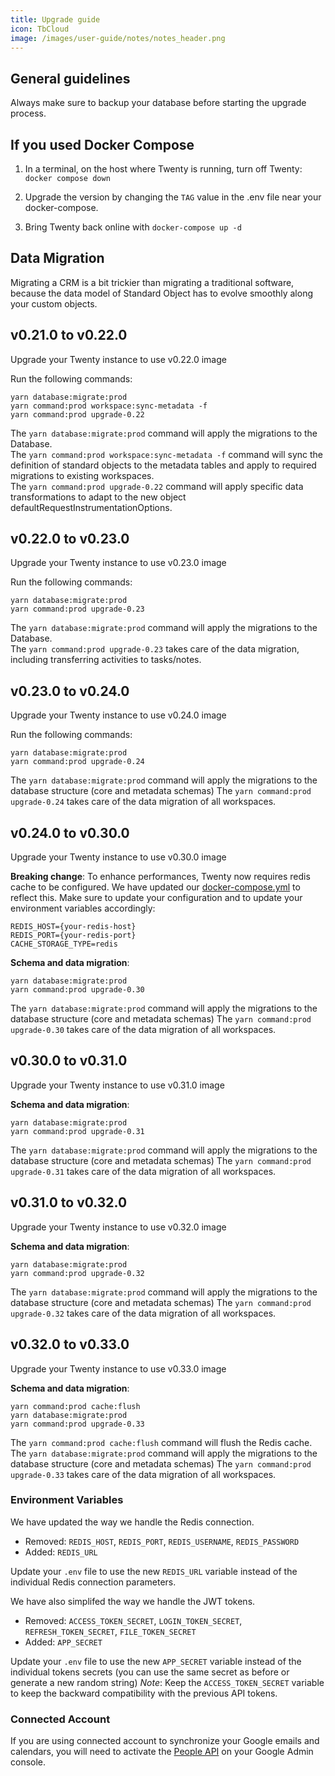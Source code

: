 ```yaml
---
title: Upgrade guide
icon: TbCloud
image: /images/user-guide/notes/notes_header.png
---
```


## General guidelines 

Always make sure to backup your database before starting the upgrade process.

## If you used Docker Compose

1. In a terminal, on the host where Twenty is running, turn off Twenty: `docker compose down`

2. Upgrade the version by changing the `TAG` value in the .env file near your docker-compose.

3. Bring Twenty back online with `docker-compose up -d`
 
## Data Migration

Migrating a CRM is a bit trickier than migrating a traditional software, because the data model of Standard Object has to evolve smoothly along your custom objects.

## v0.21.0 to v0.22.0

Upgrade your Twenty instance to use v0.22.0 image

Run the following commands:

```
yarn database:migrate:prod 
yarn command:prod workspace:sync-metadata -f 
yarn command:prod upgrade-0.22
```

The `yarn database:migrate:prod` command will apply the migrations to the Database.  
The `yarn command:prod workspace:sync-metadata -f` command will sync the definition of standard objects to the metadata tables and apply to required migrations to existing workspaces.  
The `yarn command:prod upgrade-0.22` command will apply specific data transformations to adapt to the new object defaultRequestInstrumentationOptions.

## v0.22.0 to v0.23.0

Upgrade your Twenty instance to use v0.23.0 image

Run the following commands:

```
yarn database:migrate:prod 
yarn command:prod upgrade-0.23
```

The `yarn database:migrate:prod` command will apply the migrations to the Database.  
The `yarn command:prod upgrade-0.23` takes care of the data migration, including transferring activities to tasks/notes.

## v0.23.0 to v0.24.0

Upgrade your Twenty instance to use v0.24.0 image

Run the following commands:

```
yarn database:migrate:prod
yarn command:prod upgrade-0.24
```

The `yarn database:migrate:prod` command will apply the migrations to the database structure (core and metadata schemas)
The `yarn command:prod upgrade-0.24` takes care of the data migration of all workspaces.

## v0.24.0 to v0.30.0

Upgrade your Twenty instance to use v0.30.0 image

**Breaking change**: 
To enhance performances, Twenty now requires redis cache to be configured. We have updated our [docker-compose.yml](https://raw.githubusercontent.com/twentyhq/twenty/main/packages/twenty-docker/docker-compose.yml) to reflect this.
Make sure to update your configuration and to update your environment variables accordingly:
```
REDIS_HOST={your-redis-host}
REDIS_PORT={your-redis-port}
CACHE_STORAGE_TYPE=redis
```

**Schema and data migration**: 
```
yarn database:migrate:prod
yarn command:prod upgrade-0.30
```

The `yarn database:migrate:prod` command will apply the migrations to the database structure (core and metadata schemas)
The `yarn command:prod upgrade-0.30` takes care of the data migration of all workspaces.

## v0.30.0 to v0.31.0

Upgrade your Twenty instance to use v0.31.0 image

**Schema and data migration**: 
```
yarn database:migrate:prod
yarn command:prod upgrade-0.31
```

The `yarn database:migrate:prod` command will apply the migrations to the database structure (core and metadata schemas)
The `yarn command:prod upgrade-0.31` takes care of the data migration of all workspaces.

## v0.31.0 to v0.32.0

Upgrade your Twenty instance to use v0.32.0 image

**Schema and data migration**: 
```
yarn database:migrate:prod
yarn command:prod upgrade-0.32
```

The `yarn database:migrate:prod` command will apply the migrations to the database structure (core and metadata schemas)
The `yarn command:prod upgrade-0.32` takes care of the data migration of all workspaces.

## v0.32.0 to v0.33.0

Upgrade your Twenty instance to use v0.33.0 image

**Schema and data migration**:
```
yarn command:prod cache:flush
yarn database:migrate:prod
yarn command:prod upgrade-0.33
```

The `yarn command:prod cache:flush` command will flush the Redis cache.
The `yarn database:migrate:prod` command will apply the migrations to the database structure (core and metadata schemas)
The `yarn command:prod upgrade-0.33` takes care of the data migration of all workspaces.

### Environment Variables

We have updated the way we handle the Redis connection.

- Removed: `REDIS_HOST`, `REDIS_PORT`, `REDIS_USERNAME`, `REDIS_PASSWORD`
- Added: `REDIS_URL`

Update your `.env` file to use the new `REDIS_URL` variable instead of the individual Redis connection parameters.

We have also simplifed the way we handle the JWT tokens.

- Removed: `ACCESS_TOKEN_SECRET`, `LOGIN_TOKEN_SECRET`, `REFRESH_TOKEN_SECRET`, `FILE_TOKEN_SECRET`
- Added: `APP_SECRET`

Update your `.env` file to use the new `APP_SECRET` variable instead of the individual tokens secrets (you can use the same secret as before or generate a new random string)
*Note*: Keep the `ACCESS_TOKEN_SECRET` variable to keep the backward compatibility with the previous API tokens.

### Connected Account

If you are using connected account to synchronize your Google emails and calendars, you will need to activate the [People API](https://developers.google.com/people) on your Google Admin console.

<ArticleEditContent></ArticleEditContent>